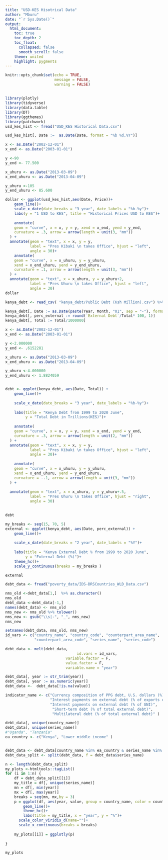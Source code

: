```yaml
---
title: "USD-KES Hisotrical Data"
author: "Mburu"
date: "`r Sys.Date()`"
output:
  html_document:
    toc: true
    toc_depth: 2
    toc_float:
      collapsed: false
      smooth_scroll: false
    theme: united
    highlight: pygments
---
```


```r
knitr::opts_chunk$set(echo = TRUE, 
                      message = FALSE, 
                      warning = FALSE)
```

##

```r
library(plotly)
library(tidyverse)
library(data.table)
library(DT)
library(ggthemes)
library(patchwork)
usd_kes_hist <- fread("USD_KES Historical Data.csv")
```

```r
usd_kes_hist[, Date :=  as.Date(Date, format = "%b %d,%Y")]
```


```r

x <- as.Date("2002-12-01")
x_end <- as.Date("2003-01-01")

y <-90
y_end <- 77.500

x_uhuru <- as.Date("2013-03-09")
x_end_uhuru <- as.Date("2013-04-09")

y_uhuru <-105
y_end_uhuru <- 85.600

dollar <- ggplot(usd_kes_hist,aes(Date, Price))+
    geom_line()+
    scale_x_date(date_breaks = "3 year", date_labels = "%b-%y")+
    labs(y = "1 USD to KES", title = "Historical Prices USD to KES")+
  
    annotate(
    geom = "curve", x = x, y = y, xend = x_end, yend = y_end, 
    curvature = .3, arrow = arrow(length = unit(3, "mm"))
  ) +
  annotate(geom = "text", x = x, y = y,
           label = "Pres Kibaki \n takes Office", hjust = "left",
           angle = 30)+
    annotate(
    geom = "curve", x = x_uhuru, y = y_uhuru, 
    xend = x_end_uhuru, yend = y_end_uhuru, 
    curvature = .1, arrow = arrow(length = unit(3, "mm"))
  ) +
  annotate(geom = "text", x = x_uhuru, y = y_uhuru+2,
           label = "Pres Uhuru \n takes Office", hjust = "left",
           angle = 30)
dollar
```


```r


kenya_debt <- read_csv( "kenya_debt/Public Debt (Ksh Million).csv") %>% setDT()

kenya_debt[, Date := as.Date(paste(Year, Month, "01", sep = "-"), format = "%Y-%B-%d")]
kenya_debt[, perc_external := round(`External Debt`/Total* 100, 1)]
kenya_debt[, Total := Total/1000000]
```


```r
x <- as.Date("2002-12-01")
x_end <- as.Date("2003-01-01")

y <-2.000000
y_end <- .6152281

x_uhuru <- as.Date("2013-03-09")
x_end_uhuru <- as.Date("2013-04-09")

y_uhuru <-4.000000
y_end_uhuru <- 1.8824059


debt <- ggplot(kenya_debt, aes(Date, Total)) +
    geom_line()+
  
    scale_x_date(date_breaks = "3 year", date_labels = "%b-%y")+
  
    labs(title = "Kenya Debt from 1999 to 2020 June",
         y = "Total Debt in Trillions(KES)")+
  
    annotate(
    geom = "curve", x = x, y = y, xend = x_end, yend = y_end, 
    curvature = .3, arrow = arrow(length = unit(2, "mm"))
  ) +
  annotate(geom = "text", x = x, y = y,
           label = "Pres Kibaki \n takes Office", hjust = "left",
           angle = 30)+
  
    annotate(
    geom = "curve", x = x_uhuru, y = y_uhuru, 
    xend = x_end_uhuru, yend = y_end_uhuru, 
    curvature = -.1, arrow = arrow(length = unit(3, "mm"))
  ) +
  
  annotate(geom = "text", x = x_uhuru, y = y_uhuru+.5,
           label = "Pres Uhuru \n takes Office", hjust = "right",
           angle = 30)
 

debt
```



```r
my_breaks <- seq(15, 70, 5)
external <- ggplot(kenya_debt, aes(Date, perc_external)) +
    geom_line()+
  
    scale_x_date(date_breaks = "2 year", date_labels = "%Y")+
  
    labs(title = "Kenya External Debt % from 1999 to 2020 June",
         y = "External Debt (%)")+
    theme_hc()+
    scale_y_continuous(breaks = my_breaks )

external
```




```r
debt_data <- fread("poverty_data/IDS-DRSCountries_WLD_Data.csv")
```


```r
nms_old <-debt_data[1,]  %>% as.character()
nms_old
debt_data <-debt_data[-1,]
names(debt_data) <- nms_old
nms_new <- nms_old %>% tolower() 
nms_new <- gsub("\\s|-", "_", nms_new)
nms_new

setnames(debt_data, nms_old, nms_new)
id_vars <- c("country_name", "country_code", "counterpart_area_name", 
             "counterpart_area_code", "series_name", "series_code")

debt_data <- melt(debt_data,
                                id.vars = id_vars, 
                           variable.factor = F,
                           value.factor = F,
                           variable.name = "year")

debt_data[, year := str_trim(year)]
debt_data[, year := as.numeric(year)]
debt_data <-  debt_data[!is.na(value)]
```



```r
indicator_name <- c("Currency composition of PPG debt, U.S. dollars (%)",
                    "Interest payments on external debt (% of exports of goods, services and primary income)",
                    "Interest payments on external debt (% of GNI)",
                     "Short-term debt (% of total external debt)",
                     "Multilateral debt (% of total external debt)" )

debt_data[, unique(country_name)]
debt_data[, unique(series_name)]
#"Uganda", "Tanzania"
ea_country <- c("Kenya", "Lower middle income" )


debt_data <- debt_data[country_name %in% ea_country & series_name %in% indicator_name]
debt_data_split <- split(debt_data, f = debt_data$series_name)

n <- length(debt_data_split)
my_plots <-htmltools::tagList()
for (i in 1:n) {
    df = debt_data_split[[i]]
    my_title = df[, unique(series_name)]
    mn = df[, min(year)]
    mx = df[, max(year)]
    breaks = seq(mn, mx,by = 3)
    p = ggplot(df, aes(year, value, group = country_name, color = country_name) ) +
        geom_line()+
        theme_hc()+
        labs(title = my_title, x = "year", y = "%")+
      scale_color_viridis_d(name="")+
      scale_x_continuous(breaks = breaks)
    
    my_plots[[i]] = ggplotly(p)
    
}

my_plots
```

